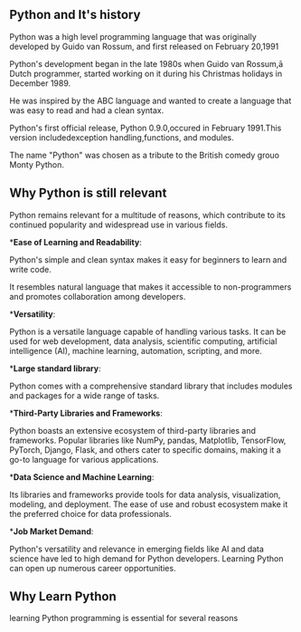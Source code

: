 ## Python and It's history

Python was a high level programming language that was originally developed by Guido van Rossum, and first released on February 20,1991

Python's development began in the late 1980s when Guido van Rossum,ā Dutch programmer, started working on it during his Christmas holidays in December 1989.

He was inspired by the ABC language and wanted to create a language that was easy to read and had a clean syntax. 

Python's first official release, Python 0.9.0,occured in February 1991.This version includedexception handling,functions, and modules.

The name "Python" was chosen as a tribute to the British comedy grouo Monty Python. 


## Why Python is still relevant

Python remains relevant for a multitude of reasons, which contribute to its continued popularity and widespread use in various fields.

*__Ease of Learning and Readability__:

 Python's simple and clean syntax makes it easy for beginners to learn and write code.

 It resembles natural language that makes it accessible to non-programmers and promotes collaboration among developers.


*__Versatility__:

Python is a versatile language capable of handling various tasks. It can be used for web development, data analysis, scientific computing, artificial intelligence (AI), machine learning, automation, scripting, and more.


*__Large standard library__:

 Python comes with a comprehensive standard library that includes modules and packages for a wide range of tasks.

*__Third-Party Libraries and Frameworks__:

Python boasts an extensive ecosystem of third-party libraries and frameworks. Popular libraries like NumPy, pandas, Matplotlib, TensorFlow, PyTorch, Django, Flask, and others cater to specific domains, making it a go-to language for various applications.

*__Data Science and Machine Learning__:

Its libraries and frameworks provide tools for data analysis, visualization, modeling, and deployment. The ease of use and robust ecosystem make it the preferred choice for data professionals.


*__Job Market Demand__:

 Python's versatility and relevance in emerging fields like AI and data science have led to high demand for Python developers. Learning Python can open up numerous career opportunities.


## Why Learn Python

learning Python programming is essential for several reasons
